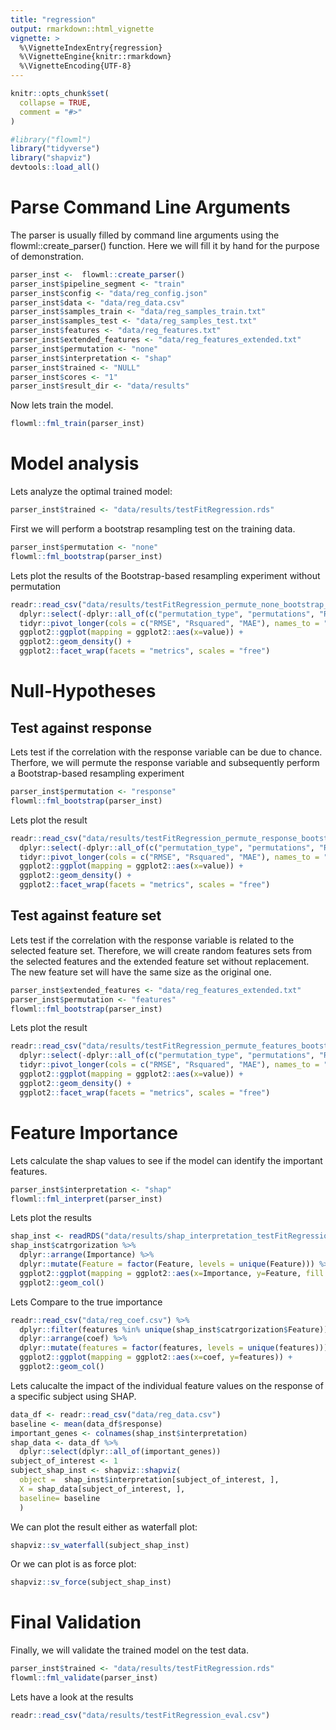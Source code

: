```yaml
---
title: "regression"
output: rmarkdown::html_vignette
vignette: >
  %\VignetteIndexEntry{regression}
  %\VignetteEngine{knitr::rmarkdown}
  %\VignetteEncoding{UTF-8}
---
```


```r
knitr::opts_chunk$set(
  collapse = TRUE,
  comment = "#>"
)
```

```r
#library("flowml")
library("tidyverse")
library("shapviz")
devtools::load_all()
```

# Parse Command Line Arguments

The parser is usually filled by command line arguments using the flowml::create_parser() function. Here we will fill it by hand for the purpose of demonstration.

```r
parser_inst <-  flowml::create_parser()
parser_inst$pipeline_segment <- "train"
parser_inst$config <- "data/reg_config.json"
parser_inst$data <- "data/reg_data.csv"
parser_inst$samples_train <- "data/reg_samples_train.txt"
parser_inst$samples_test <- "data/reg_samples_test.txt"
parser_inst$features <- "data/reg_features.txt"
parser_inst$extended_features <- "data/reg_features_extended.txt"
parser_inst$permutation <- "none"
parser_inst$interpretation <- "shap"
parser_inst$trained <- "NULL"
parser_inst$cores <- "1"
parser_inst$result_dir <- "data/results"
```

Now lets train the model.

```r
flowml::fml_train(parser_inst)
```

# Model analysis

Lets analyze the optimal trained model:

```r
parser_inst$trained <- "data/results/testFitRegression.rds"
```

First we will perform a bootstrap resampling test on the training data.

```r
parser_inst$permutation <- "none"
flowml::fml_bootstrap(parser_inst)
```
Lets plot the results of the Bootstrap-based resampling experiment without permutation

```r
readr::read_csv("data/results/testFitRegression_permute_none_bootstrap_metrics.csv") %>%
  dplyr::select(-dplyr::all_of(c("permutation_type", "permutations", "Resample"))) %>%
  tidyr::pivot_longer(cols = c("RMSE", "Rsquared", "MAE"), names_to = "metrics") %>%
  ggplot2::ggplot(mapping = ggplot2::aes(x=value)) +
  ggplot2::geom_density() +
  ggplot2::facet_wrap(facets = "metrics", scales = "free")
```

# Null-Hypotheses

## Test against response

Lets test if the correlation with the response variable can be due to chance. Therfore, we will permute the response variable and subsequently perform a Bootstrap-based resampling experiment

```r
parser_inst$permutation <- "response"
flowml::fml_bootstrap(parser_inst)
```

Lets plot the result

```r
readr::read_csv("data/results/testFitRegression_permute_response_bootstrap_metrics.csv") %>%
  dplyr::select(-dplyr::all_of(c("permutation_type", "permutations", "Resample"))) %>%
  tidyr::pivot_longer(cols = c("RMSE", "Rsquared", "MAE"), names_to = "metrics") %>%
  ggplot2::ggplot(mapping = ggplot2::aes(x=value)) +
  ggplot2::geom_density() +
  ggplot2::facet_wrap(facets = "metrics", scales = "free")
```

## Test against feature set

Lets test if the correlation with the response variable is related to the selected feature set. Therefore, we will create random features sets from the selected features and the extended feature set without replacement. The new feature set will have the same size as the original one.

```r
parser_inst$extended_features <- "data/reg_features_extended.txt"
parser_inst$permutation <- "features"
flowml::fml_bootstrap(parser_inst)
```

Lets plot the result

```r
readr::read_csv("data/results/testFitRegression_permute_features_bootstrap_metrics.csv") %>%
  dplyr::select(-dplyr::all_of(c("permutation_type", "permutations", "Resample"))) %>%
  tidyr::pivot_longer(cols = c("RMSE", "Rsquared", "MAE"), names_to = "metrics") %>%
  ggplot2::ggplot(mapping = ggplot2::aes(x=value)) +
  ggplot2::geom_density() +
  ggplot2::facet_wrap(facets = "metrics", scales = "free")
```

# Feature Importance

Lets calculate the shap values to see if the model can identify the important features.

```r
parser_inst$interpretation <- "shap"
flowml::fml_interpret(parser_inst)
```

Lets plot the results

```r
shap_inst <- readRDS("data/results/shap_interpretation_testFitRegression.rds")
shap_inst$catrgorization %>%
  dplyr::arrange(Importance) %>%
  dplyr::mutate(Feature = factor(Feature, levels = unique(Feature))) %>%
  ggplot2::ggplot(mapping = ggplot2::aes(x=Importance, y=Feature, fill = abc_analysis)) +
  ggplot2::geom_col()
```
Lets Compare to the true importance

```r
readr::read_csv("data/reg_coef.csv") %>%
  dplyr::filter(features %in% unique(shap_inst$catrgorization$Feature)) %>%
  dplyr::arrange(coef) %>%
  dplyr::mutate(features = factor(features, levels = unique(features))) %>%
  ggplot2::ggplot(mapping = ggplot2::aes(x=coef, y=features)) +
  ggplot2::geom_col()
```

Lets calucalte the impact of the individual feature values on the response of a specific subject using SHAP.

```r
data_df <- readr::read_csv("data/reg_data.csv")
baseline <- mean(data_df$response)
important_genes <- colnames(shap_inst$interpretation)
shap_data <- data_df %>%
  dplyr::select(dplyr::all_of(important_genes))
subject_of_interest <- 1
subject_shap_inst <- shapviz::shapviz(
  object =  shap_inst$interpretation[subject_of_interest, ],
  X = shap_data[subject_of_interest, ],
  baseline= baseline
  )
```

We can plot the result either as waterfall plot:

```r
shapviz::sv_waterfall(subject_shap_inst)
```

Or we can plot is as force plot:

```r
shapviz::sv_force(subject_shap_inst)
```

# Final Validation

Finally, we will validate the trained model on the test data.

```r
parser_inst$trained <- "data/results/testFitRegression.rds"
flowml::fml_validate(parser_inst)
```

Lets have a look at the results

```r
readr::read_csv("data/results/testFitRegression_eval.csv")
```

